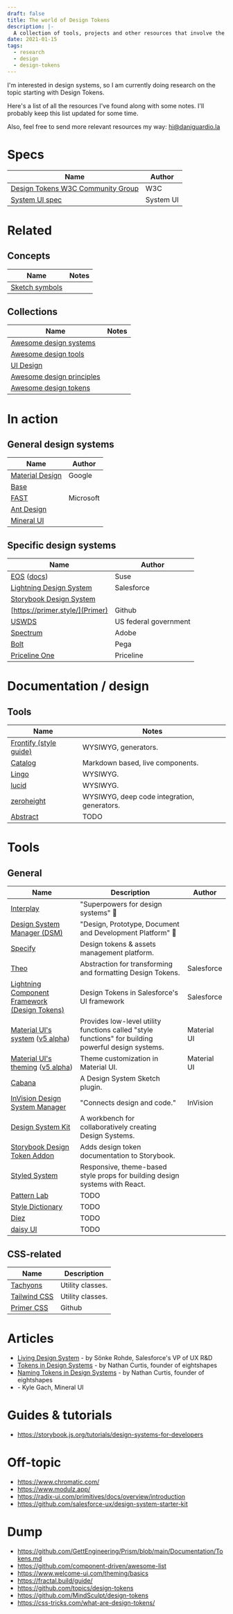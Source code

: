 ```yaml
---
draft: false
title: The world of Design Tokens
description: |-
  A collection of tools, projects and other resources that involve the usage of Design Tokens.
date: 2021-01-15
tags:
  - research
  - design
  - design-tokens
---
```


I'm interested in design systems, so I am currently doing research on the topic starting with Design Tokens.

Here's a list of all the resources I've found along with some notes. I'll probably keep this list updated for some time.

Also, feel free to send more relevant resources my way: [hi@daniguardio.la](mailto:hi+designtokens@daniguardio.la)

# Specs

| Name | Author |
| ---- | ------ |
| [Design Tokens W3C Community Group](https://www.w3.org/community/design-tokens/) | W3C
| [System UI spec](https://system-ui.com/theme) | System UI

# Related

## Concepts

| Name | Notes |
| ---- | ----- |
| [Sketch symbols](https://www.sketch.com/docs/symbols/) |

## Collections

| Name | Notes |
| ---- | ----- |
| [Awesome design systems](https://github.com/alexpate/awesome-design-systems) |
| [Awesome design tools](https://github.com/goabstract/Awesome-Design-Tools) |
| [UI Design](https://github.com/tipoqueno/UI-Design) |
| [Awesome design principles](https://github.com/robinstickel/awesome-design-principles) |
| [Awesome design tokens](https://github.com/sturobson/Awesome-Design-Tokens) |

# In action

## General design systems

| Name | Author |
| ---- | ------ |
| [Material Design](https://material.io/) | Google
| [Base](https://baseweb.design/components/tokens/) |
| [FAST](https://www.fast.design/) | Microsoft
| [Ant Design](https://ant.design/docs/react/customize-theme) |
| [Mineral UI](https://mineral-ui.netlify.app/tokens) |

## Specific design systems

| Name | Author |
| ---- | ------ |
| [EOS](https://www.eosdesignsystem.com/) ([docs](https://suse.eosdesignsystem.com/)) | Suse
| [Lightning Design System](https://www.lightningdesignsystem.com/design-tokens/) | Salesforce
| [Storybook Design System](https://github.com/storybookjs/design-system) |
| [https://primer.style/](Primer) | Github
| [USWDS](https://designsystem.digital.gov/design-tokens/) | US federal government
| [Spectrum](https://spectrum.adobe.com/page/design-tokens/) | Adobe
| [Bolt](https://boltdesignsystem.com/) | Pega
| [Priceline One](https://priceline.github.io/) | Priceline

# Documentation / design

## Tools

| Name | Notes |
| ---- | ----- |
| [Frontify (style guide)](https://www.frontify.com/en/styleguide/) | WYSIWYG, generators.
| [Catalog](https://www.catalog.style/) | Markdown based, live components.
| [Lingo](https://www.lingoapp.com/) | WYSIWYG.
| [lucid](https://lucid.style/) | WYSIWYG.
| [zeroheight](https://www.zeroheight.com/) | WYSIWYG, deep code integration, generators.
| [Abstract](https://www.abstract.com/) | TODO

# Tools

## General

| Name | Description | Author |
| ---- | ----------- | ------ |
| [Interplay](https://interplayapp.com/) | "Superpowers for design systems" 🤯
| [Design System Manager (DSM)](https://www.toolabs.com/) | "Design, Prototype, Document and Development Platform" 🤯
| [Specify](https://www.specifyapp.com/) | Design tokens & assets management platform. 
| [Theo](https://github.com/salesforce-ux/theo) | Abstraction for transforming and formatting Design Tokens. | Salesforce
| [Lightning Component Framework (Design Tokens)](https://developer.salesforce.com/docs/atlas.en-us.lightning.meta/lightning/tokens_intro.htm) | Design Tokens in Salesforce's UI framework | Salesforce
| [Material UI's system](https://material-ui.com/system/basics/) ([v5 alpha](https://next--material-ui.netlify.app/system/basics/)) | Provides low-level utility functions called "style functions" for building powerful design systems. | Material UI
| [Material UI's theming](https://material-ui.com/customization/theming/) ([v5 alpha](https://next--material-ui.netlify.app/customization/theming/)) | Theme customization in Material UI. | Material UI
| [Cabana](https://cabanadesignsystem.com/) | A Design System Sketch plugin.
| [InVision Design System Manager](https://www.invisionapp.com/design-system-manager/) | "Connects design and code." | InVision
| [Design System Kit](https://rundsk.com/) | A workbench for collaboratively creating Design Systems.
| [Storybook Design Token Addon](https://github.com/UX-and-I/storybook-design-token) | Adds design token documentation to Storybook.
| [Styled System](https://github.com/styled-system/styled-system) | Responsive, theme-based style props for building design systems with React.
| [Pattern Lab](https://patternlab.io/) | TODO
| [Style Dictionary](https://amzn.github.io/style-dictionary/#/) | TODO
| [Diez](https://diez.org/) | TODO
| [daisy UI](https://daisy.js.org/) | TODO

## CSS-related

| Name | Description |
| ---- | ----------- |
| [Tachyons](https://tachyons.io/) | Utility classes.
| [Tailwind CSS](https://tailwindcss.com/) | Utility classes.
| [Primer CSS](https://primer.style/css/) | Github

# Articles

- [Living Design System](https://medium.com/salesforce-ux/living-design-system-3ab1f2280ef7) - by Sönke Rohde, Salesforce's VP of UX R&D
- [Tokens in Design Systems](https://medium.com/eightshapes-llc/tokens-in-design-systems-25dd82d58421) - by Nathan Curtis, founder of eightshapes
- [Naming Tokens in Design Systems](https://medium.com/eightshapes-llc/naming-tokens-in-design-systems-9e86c7444676) - by Nathan Curtis, founder of eightshapes
- [](https://medium.com/@kylegach/the-themes-are-always-changing-but-the-tokens-stay-the-same-258d57b18f31) - Kyle Gach, Mineral UI

# Guides & tutorials

- https://storybook.js.org/tutorials/design-systems-for-developers

# Off-topic

- https://www.chromatic.com/
- https://www.modulz.app/
- https://radix-ui.com/primitives/docs/overview/introduction
- https://github.com/salesforce-ux/design-system-starter-kit

# Dump

- https://github.com/GettEngineering/Prism/blob/main/Documentation/Tokens.md
- https://github.com/component-driven/awesome-list
- https://www.welcome-ui.com/theming/basics
- https://fractal.build/guide/
- https://github.com/topics/design-tokens
- https://github.com/MindSculpt/design-tokens
- https://css-tricks.com/what-are-design-tokens/
